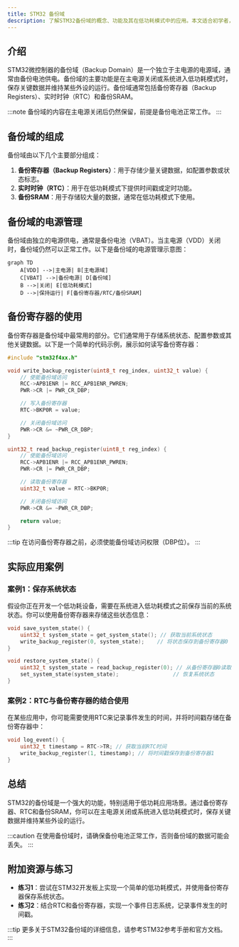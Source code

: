 ```yaml
---
title: STM32 备份域
description: 了解STM32备份域的概念、功能及其在低功耗模式中的应用。本文适合初学者，包含代码示例和实际案例。
---
```


## 介绍

STM32微控制器的备份域（Backup Domain）是一个独立于主电源的电源域，通常由备份电池供电。备份域的主要功能是在主电源关闭或系统进入低功耗模式时，保存关键数据并维持某些外设的运行。备份域通常包括备份寄存器（Backup Registers）、实时时钟（RTC）和备份SRAM。

:::note
备份域的内容在主电源关闭后仍然保留，前提是备份电池正常工作。
:::

## 备份域的组成

备份域由以下几个主要部分组成：

1. **备份寄存器（Backup Registers）**：用于存储少量关键数据，如配置参数或状态标志。
2. **实时时钟（RTC）**：用于在低功耗模式下提供时间戳或定时功能。
3. **备份SRAM**：用于存储较大量的数据，通常在低功耗模式下使用。

## 备份域的电源管理

备份域由独立的电源供电，通常是备份电池（VBAT）。当主电源（VDD）关闭时，备份域仍然可以正常工作。以下是备份域的电源管理示意图：

```mermaid
graph TD
    A[VDD] -->|主电源| B[主电源域]
    C[VBAT] -->|备份电源| D[备份域]
    B -->|关闭| E[低功耗模式]
    D -->|保持运行| F[备份寄存器/RTC/备份SRAM]
```

## 备份寄存器的使用

备份寄存器是备份域中最常用的部分。它们通常用于存储系统状态、配置参数或其他关键数据。以下是一个简单的代码示例，展示如何读写备份寄存器：

```c
#include "stm32f4xx.h"

void write_backup_register(uint8_t reg_index, uint32_t value) {
    // 使能备份域访问
    RCC->APB1ENR |= RCC_APB1ENR_PWREN;
    PWR->CR |= PWR_CR_DBP;

    // 写入备份寄存器
    RTC->BKP0R = value;

    // 关闭备份域访问
    PWR->CR &= ~PWR_CR_DBP;
}

uint32_t read_backup_register(uint8_t reg_index) {
    // 使能备份域访问
    RCC->APB1ENR |= RCC_APB1ENR_PWREN;
    PWR->CR |= PWR_CR_DBP;

    // 读取备份寄存器
    uint32_t value = RTC->BKP0R;

    // 关闭备份域访问
    PWR->CR &= ~PWR_CR_DBP;

    return value;
}
```

:::tip
在访问备份寄存器之前，必须使能备份域访问权限（DBP位）。
:::

## 实际应用案例

### 案例1：保存系统状态

假设你正在开发一个低功耗设备，需要在系统进入低功耗模式之前保存当前的系统状态。你可以使用备份寄存器来存储这些状态信息：

```c
void save_system_state() {
    uint32_t system_state = get_system_state(); // 获取当前系统状态
    write_backup_register(0, system_state);    // 将状态保存到备份寄存器0
}

void restore_system_state() {
    uint32_t system_state = read_backup_register(0); // 从备份寄存器0读取状态
    set_system_state(system_state);                 // 恢复系统状态
}
```

### 案例2：RTC与备份寄存器的结合使用

在某些应用中，你可能需要使用RTC来记录事件发生的时间，并将时间戳存储在备份寄存器中：

```c
void log_event() {
    uint32_t timestamp = RTC->TR; // 获取当前RTC时间
    write_backup_register(1, timestamp); // 将时间戳保存到备份寄存器1
}
```

## 总结

STM32的备份域是一个强大的功能，特别适用于低功耗应用场景。通过备份寄存器、RTC和备份SRAM，你可以在主电源关闭或系统进入低功耗模式时，保存关键数据并维持某些外设的运行。

:::caution
在使用备份域时，请确保备份电池正常工作，否则备份域的数据可能会丢失。
:::

## 附加资源与练习

- **练习1**：尝试在STM32开发板上实现一个简单的低功耗模式，并使用备份寄存器保存系统状态。
- **练习2**：结合RTC和备份寄存器，实现一个事件日志系统，记录事件发生的时间戳。

:::tip
更多关于STM32备份域的详细信息，请参考STM32参考手册和官方文档。
:::